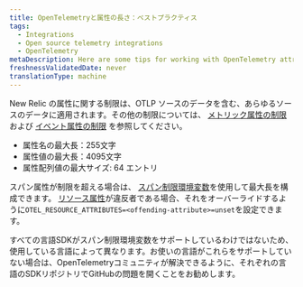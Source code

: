 ```yaml
---
title: OpenTelemetryと属性の長さ：ベストプラクティス
tags:
  - Integrations
  - Open source telemetry integrations
  - OpenTelemetry
metaDescription: Here are some tips for working with OpenTelemetry attribute lengths with New Relic.
freshnessValidatedDate: never
translationType: machine
---
```


New Relic の属性に関する制限は、OTLP ソースのデータを含む、あらゆるソースのデータに適用されます。その他の制限については、 [メトリック属性の制限](https://docs.newrelic.com/docs/data-apis/ingest-apis/metric-api/metric-api-limits-restricted-attributes/) および [イベント属性の制限](https://docs.newrelic.com/docs/data-apis/ingest-apis/event-api/introduction-event-api/#limits) を参照してください。

* 属性名の最大長：255文字
* 属性値の最大長：4095文字
* 属性配列値の最大サイズ: 64 エントリ

スパン属性が制限を超える場合は、 [スパン制限環境変数](https://github.com/open-telemetry/opentelemetry-specification/blob/d6bcc0cb072d8d6f6ced856f1f23c451648a3caa/specification/sdk-environment-variables.md#span-limits-)を使用して最大長を構成できます。 [リソース属性](https://github.com/open-telemetry/opentelemetry-specification/blob/d6bcc0cb072d8d6f6ced856f1f23c451648a3caa/specification/sdk-environment-variables.md#general-sdk-configuration)が違反者である場合、それをオーバーライドするように`OTEL_RESOURCE_ATTRIBUTES=<offending-attribute>=unset`を設定できます。

すべての言語SDKがスパン制限環境変数をサポートしているわけではないため、使用している言語によって異なります。お使いの言語がこれらをサポートしていない場合は、OpenTelemetryコミュニティが解決できるように、それぞれの言語のSDKリポジトリでGitHubの問題を開くことをお勧めします。